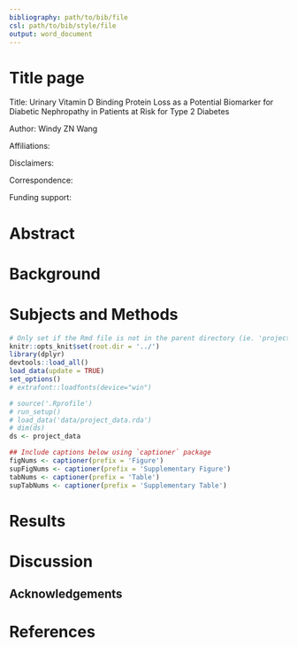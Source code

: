 ```yaml
---
bibliography: path/to/bib/file
csl: path/to/bib/style/file
output: word_document
---
```


# Title page #

Title: Urinary Vitamin D Binding Protein Loss as a Potential Biomarker for Diabetic Nephropathy in Patients at Risk for Type 2 Diabetes

Author: Windy ZN Wang

Affiliations:

Disclaimers:

Correspondence:

Funding support:

# Abstract #

# Background #

# Subjects and Methods #

<!--
## Load data ##
-->

```r
# Only set if the Rmd file is not in the parent directory (ie. 'projectname/')
knitr::opts_knit$set(root.dir = '../')
library(dplyr)
devtools::load_all()
load_data(update = TRUE)
set_options()
# extrafont::loadfonts(device="win")
```

```r
# source('.Rprofile')
# run_setup()
# load_data('data/project_data.rda')
# dim(ds)
ds <- project_data
```

```r
## Include captions below using `captioner` package
figNums <- captioner(prefix = 'Figure')
supFigNums <- captioner(prefix = 'Supplementary Figure')
tabNums <- captioner(prefix = 'Table')
supTabNums <- captioner(prefix = 'Supplementary Table')
```

# Results #

# Discussion #

## Acknowledgements ##

# References #
